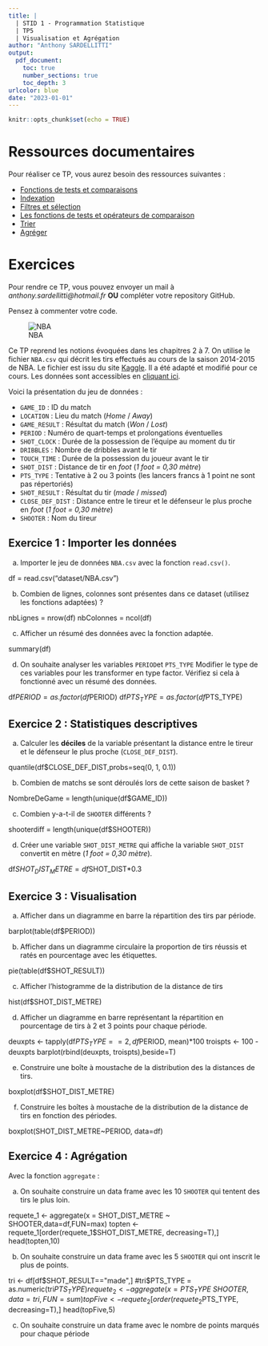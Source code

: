 ```yaml
---
title: | 
  | STID 1 - Programmation Statistique  
  | TP5
  | Visualisation et Agrégation
author: "Anthony SARDELLITTI"
output: 
  pdf_document:
    toc: true
    number_sections: true
    toc_depth: 3
urlcolor: blue
date: "2023-01-01"
---
```


```r
knitr::opts_chunk$set(echo = TRUE)
```

# Ressources documentaires

Pour réaliser ce TP, vous aurez besoin des ressources suivantes :

- [Fonctions de tests et comparaisons](https://asardell.github.io/programmation-r/presentation.html#fonctions-de-tests-et-comparaisons)
- [Indexation](https://asardell.github.io/programmation-r/manipulation-objet.html#indexations-simples)
- [Filtres et sélection](https://asardell.github.io/programmation-r/manipulation-objet.html#filtre-et-s%C3%A9lection-dans-un-data-frame)
- [Les fonctions de tests et opérateurs de comparaison](https://asardell.github.io/programmation-r/presentation.html#fonctions-de-tests-et-comparaisons)
- [Trier](https://asardell.github.io/programmation-r/manipulation-objet.html#trier-un-data-frame)
- [Agréger](https://asardell.github.io/programmation-r/manipulation-objet.html#agr%C3%A9ger-des-donn%C3%A9es)

# Exercices

Pour rendre ce TP, vous pouvez envoyer un mail à *anthony.sardellitti@hotmail.fr* **OU** compléter votre repository GitHub.

Pensez à commenter votre code.

<p>
![NBA](./img/nba.jpg)
</p>

Ce TP reprend les notions évoquées dans les chapitres 2 à 7.
On utilise  le fichier `NBA.csv` qui décrit les tirs effectués au cours de la saison 2014-2015 de NBA. Le fichier est issu du site [ Kaggle ](https://www.kaggle.com/dansbecker/nba-shot-logs). Il a été adapté et modifié pour ce cours. Les données sont accessibles en [cliquant ici](https://github.com/asardell/programmation-r/tree/master/dataset).

Voici la présentation du jeu de données :

- `GAME_ID` : ID du match
- `LOCATION` : Lieu du match (*Home* / *Away*)
- `GAME_RESULT` : Résultat du match (*Won* / *Lost*)
- `PERIOD` : Numéro de quart-temps et prolongations éventuelles
- `SHOT_CLOCK` :  Durée de la possession de l'équipe au moment du tir
- `DRIBBLES` : Nombre de dribbles avant le tir
- `TOUCH_TIME` : Durée de la possession du joueur avant le tir
- `SHOT_DIST` : Distance de tir en *foot* (*1 foot = 0,30 mètre*)
- `PTS_TYPE` : Tentative à 2 ou 3 points (les lancers francs à 1 point ne sont pas répertoriés)
- `SHOT_RESULT` : Résultat du tir (*made* / *missed*)
- `CLOSE_DEF_DIST` : Distance entre le tireur et le défenseur le plus proche en *foot* (*1 foot = 0,30 mètre*)
- `SHOOTER` : Nom du tireur


## Exercice 1 : Importer les données

a. Importer le jeu de données `NBA.csv` avec la fonction `read.csv()`.

df = read.csv("dataset/NBA.csv")

b. Combien de lignes, colonnes sont présentes dans ce dataset (utilisez les fonctions adaptées) ?

nbLignes = nrow(df)
nbColonnes = ncol(df)

c. Afficher un résumé des données avec la fonction adaptée.

summary(df)

d. On souhaite analyser les variables `PERIOD`et `PTS_TYPE` Modifier le type de ces variables pour les transformer en type factor. Vérifiez si cela à fonctionné avec un résumé des données.

df$PERIOD = as.factor(df$PERIOD)
df$PTS_TYPE = as.factor(df$PTS_TYPE)

## Exercice 2 : Statistiques descriptives

a. Calculer les **déciles** de la variable présentant la distance entre le tireur et le défenseur le plus proche (`CLOSE_DEF_DIST`).

quantile(df$CLOSE_DEF_DIST,probs=seq(0, 1, 0.1))

b. Combien de matchs se sont déroulés lors de cette saison de basket ?

NombreDeGame = length(unique(df$GAME_ID))

c. Combien y-a-t-il de `SHOOTER` différents ?


shooterdiff = length(unique(df$SHOOTER))

d. Créer une variable `SHOT_DIST_METRE` qui affiche la variable `SHOT_DIST` convertit en mètre (*1 foot = 0,30 mètre*).

df$SHOT_DIST_METRE = df$SHOT_DIST*0.3


## Exercice 3 : Visualisation

a. Afficher dans un diagramme en barre la répartition des tirs par période.

barplot(table(df$PERIOD))

b. Afficher dans un diagramme circulaire la proportion de tirs réussis et ratés en pourcentage avec les étiquettes.


pie(table(df$SHOT_RESULT))

c. Afficher l'histogramme de la distribution de la distance de tirs

hist(df$SHOT_DIST_METRE)

d. Afficher un diagramme en barre représentant la répartition en pourcentage de tirs à 2 et 3 points pour chaque période.

deuxpts <- tapply(df$PTS_TYPE == 2, df$PERIOD, mean)*100
troispts <- 100 - deuxpts
barplot(rbind(deuxpts, troispts),beside=T)

e. Construire une boîte à moustache de la distribution des la distances de tirs.

boxplot(df$SHOT_DIST_METRE)


f. Construire les boîtes à moustache de la distribution de la distance de tirs en fonction des périodes.

boxplot(SHOT_DIST_METRE~PERIOD, data=df)

## Exercice 4 : Agrégation

Avec la fonction `aggregate` :

a. On souhaite construire un data frame avec les 10 `SHOOTER` qui tentent des tirs le plus loin.

requete_1 <- aggregate(x = SHOT_DIST_METRE ~ SHOOTER,data=df,FUN=max)
topten <- requete_1[order(requete_1$SHOT_DIST_METRE, decreasing=T),]
head(topten,10)

b. On souhaite construire un data frame avec les 5 `SHOOTER` qui ont inscrit le plus de points.

tri <- df[df$SHOT_RESULT=="made",]
#tri$PTS_TYPE = as.numeric(tri$PTS_TYPE)
requete_2 <- aggregate(x = PTS_TYPE ~ SHOOTER,data=tri,FUN=sum)
topFive <- requete_2[order(requete_2$PTS_TYPE, decreasing=T),]
head(topFive,5)

c. On souhaite construire un data frame avec le nombre de points marqués pour chaque période

